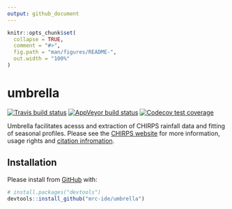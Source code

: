 ---
output: github_document
---

<!-- README.md is generated from README.Rmd. Please edit that file -->

```{r, include = FALSE}
knitr::opts_chunk$set(
  collapse = TRUE,
  comment = "#>",
  fig.path = "man/figures/README-",
  out.width = "100%"
)
```

# umbrella

<!-- badges: start -->
[![Travis build status](https://travis-ci.org/mrc-ide/umbrella.svg?branch=master)](https://travis-ci.org/mrc-ide/umbrella)
[![AppVeyor build status](https://ci.appveyor.com/api/projects/status/github/mrc-ide/umbrella?branch=master&svg=true)](https://ci.appveyor.com/project/mrc-ide/umbrella)
[![Codecov test coverage](https://codecov.io/gh/mrc-ide/umbrella/branch/master/graph/badge.svg)](https://codecov.io/gh/mrc-ide/umbrella?branch=master)
<!-- badges: end -->

Umbrella facilitates acesss and extraction of CHIRPS rainfall data and 
fitting of seasonal profiles. Please see the [CHIRPS website](https://www.chc.ucsb.edu/data/chirps) for more information, usage rights and 
[citation infromation](http://legacy.chg.ucsb.edu/data/chirps/#_Citations).

## Installation

Please install from [GitHub](https://github.com/) with:

``` r
# install.packages("devtools")
devtools::install_github("mrc-ide/umbrella")
```
